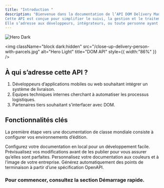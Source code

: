 ```yaml
---
title: "Introduction "
description: "Bienvenue dans la documentation de l’API DOM Delivery Management.
Cette API est conçue pour simplifier le suivi, la gestion et le traitement des livraisons.
Elle s’adresse aux développeurs, intégrateurs, ou toute personne ayant besoin d’interagir avec notre système."
---
```


<img
  className="hidden dark:block"
  src="/Captured'écran2025-07-17191749.png"
  alt="Hero Dark"
  title={true}
/>

<img
  className="block dark:hidden"
  src="/close-up-delivery-person-with-parcels.jpg"
  alt="Hero Light"
  title="DOM API"
  style={{ width:"86%" }}
/>

## À qui s’adresse cette API ?

1. Développeurs d’applications mobiles ou web souhaitant intégrer un système de livraison.
2. Équipes techniques internes cherchant à automatiser les processus logistiques.
3. Partenaires tiers souhaitant s’interfacer avec DOM.

## Fonctionnalités clés

La première étape vers une documentation de classe mondiale consiste à configurer vos environnements d’édition.

<CardGroup cols={2}>
  <Card title="Gestion des clients" icon="pen-to-square">
    Configurez votre documentation en local pour un développement facile.
  </Card>
  <Card title="Suivi des commandes et des livraisons" icon="image">
    Prévisualisez vos modifications avant de les publier pour vous assurer qu’elles sont parfaites.
  </Card>
</CardGroup>

<CardGroup cols={2}>
  <Card title="Création et mise à jour des statuts" icon="palette">
    Personnalisez votre documentation aux couleurs et à l’image de votre entreprise.
  </Card>
  <Card title="Notifications" icon="code">
    Générez automatiquement des points de terminaison à partir d’une spécification OpenAPI.
  </Card>
</CardGroup>

### Pour commencer, consultez la section **Démarrage rapide**.